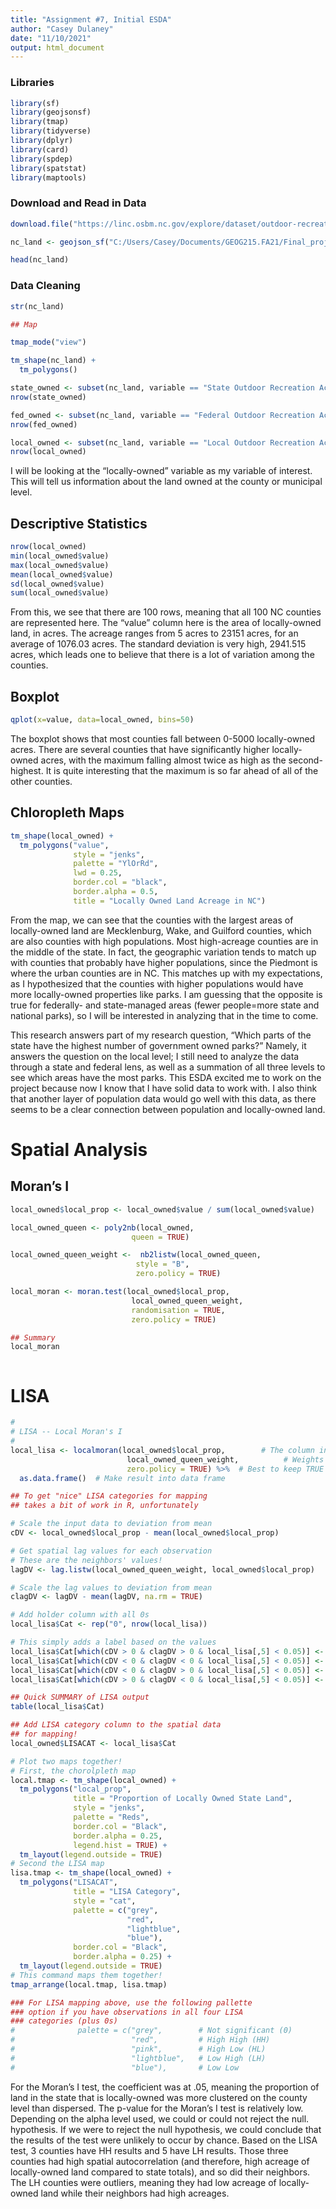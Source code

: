 ---
title: "Assignment #7, Initial ESDA"
author: "Casey Dulaney"
date: "11/10/2021"
output: html_document
---

### Libraries
```{r}
library(sf)
library(geojsonsf)  
library(tmap)
library(tidyverse)
library(dplyr)
library(card)
library(spdep)
library(spatstat)
library(maptools)
```



### Download and Read in Data


```{r}
download.file("https://linc.osbm.nc.gov/explore/dataset/outdoor-recreation-acreage/download/?format=geojson&timezone=America/New_York&lang=en", "C:/Users/Casey/Documents/GEOG215.FA21/Final_project/Data/sp/Land_Owned.zip")

nc_land <- geojson_sf("C:/Users/Casey/Documents/GEOG215.FA21/Final_project/Data/sp/CountyLandAcreage.zip")

head(nc_land)

```

### Data Cleaning

```{r}
str(nc_land)

## Map

tmap_mode("view")

tm_shape(nc_land) +
  tm_polygons()


```
```{r}
state_owned <- subset(nc_land, variable == "State Outdoor Recreation Acreage")
nrow(state_owned)

fed_owned <- subset(nc_land, variable == "Federal Outdoor Recreation Acreage")
nrow(fed_owned)

local_owned <- subset(nc_land, variable == "Local Outdoor Recreation Acreage")
nrow(local_owned)

```

I will be looking at the "locally-owned" variable as my variable of interest. This will tell us information about the land owned at the county or municipal level. 


## Descriptive Statistics

```{r}
nrow(local_owned)
min(local_owned$value)
max(local_owned$value)
mean(local_owned$value)
sd(local_owned$value)
sum(local_owned$value)
```

From this, we see that there are 100 rows, meaning that all 100 NC counties are represented here. The "value" column here is the area of locally-owned land, in acres. The acreage ranges from 5 acres to 23151 acres, for an average of 1076.03 acres. The standard deviation is very high, 2941.515 acres, which leads one to believe that there is a lot of variation among the counties.


## Boxplot
```{r}
qplot(x=value, data=local_owned, bins=50)
```

The boxplot shows that most counties fall between 0-5000 locally-owned acres. There are several counties that have significantly higher locally-owned acres, with the maximum falling almost twice as high as the second-highest. It is quite interesting that the maximum is so far ahead of all of the other counties. 


## Chloropleth Maps

```{r}

tm_shape(local_owned) + 
  tm_polygons("value", 
              style = "jenks", 
              palette = "YlOrRd",
              lwd = 0.25,
              border.col = "black",
              border.alpha = 0.5,
              title = "Locally Owned Land Acreage in NC")
```

From the map, we can see that the counties with the largest areas of locally-owned land are Mecklenburg, Wake, and Guilford counties, which are also counties with high populations. Most high-acreage counties are in the middle of the state. In fact, the geographic variation tends to match up with counties that probably have higher populations, since the Piedmont is where the urban counties are in NC. This matches up with my expectations, as I hypothesized that the counties with higher populations would have more locally-owned properties like parks. I am guessing that the opposite is true for federally- and state-managed areas (fewer people=more state and national parks), so I will be interested in analyzing that in the time to come. 


This research answers part of my research question, "Which parts of the state have the highest number of government owned parks?" Namely, it answers the question on the local level; I still need to analyze the data through a state and federal lens, as well as a summation of all three levels to see which areas have the most parks. This ESDA excited me to work on the project because now I know that I have solid data to work with. I also think that another layer of population data would go well with this data, as there seems to be a clear connection between population and locally-owned land. 



# Spatial Analysis

## Moran's I

```{r}
local_owned$local_prop <- local_owned$value / sum(local_owned$value)

local_owned_queen <- poly2nb(local_owned, 
                           queen = TRUE)

local_owned_queen_weight <-  nb2listw(local_owned_queen, 
                            style = "B",         
                            zero.policy = TRUE)  

local_moran <- moran.test(local_owned$local_prop,
                           local_owned_queen_weight,         
                           randomisation = TRUE,   
                           zero.policy = TRUE)  

## Summary
local_moran



```


# LISA
```{r lisa, message = FALSE, warning = FALSE}

#
# LISA -- Local Moran's I
#
local_lisa <- localmoran(local_owned$local_prop,        # The column in your sp data 
                          local_owned_queen_weight,          # Weights object
                          zero.policy = TRUE) %>%  # Best to keep TRUE for LISA
  as.data.frame()  # Make result into data frame

## To get "nice" LISA categories for mapping
## takes a bit of work in R, unfortunately

# Scale the input data to deviation from mean
cDV <- local_owned$local_prop - mean(local_owned$local_prop) 

# Get spatial lag values for each observation
# These are the neighbors' values!
lagDV <- lag.listw(local_owned_queen_weight, local_owned$local_prop)

# Scale the lag values to deviation from mean
clagDV <- lagDV - mean(lagDV, na.rm = TRUE)

# Add holder column with all 0s
local_lisa$Cat <- rep("0", nrow(local_lisa))

# This simply adds a label based on the values
local_lisa$Cat[which(cDV > 0 & clagDV > 0 & local_lisa[,5] < 0.05)] <- "HH" 
local_lisa$Cat[which(cDV < 0 & clagDV < 0 & local_lisa[,5] < 0.05)] <- "LL"      
local_lisa$Cat[which(cDV < 0 & clagDV > 0 & local_lisa[,5] < 0.05)] <- "LH"
local_lisa$Cat[which(cDV > 0 & clagDV < 0 & local_lisa[,5] < 0.05)] <- "HL"

## Quick SUMMARY of LISA output
table(local_lisa$Cat)

## Add LISA category column to the spatial data
## for mapping!
local_owned$LISACAT <- local_lisa$Cat

# Plot two maps together!
# First, the chorolpleth map
local.tmap <- tm_shape(local_owned) + 
  tm_polygons("local_prop",
              title = "Proportion of Locally Owned State Land",
              style = "jenks",
              palette = "Reds",
              border.col = "Black",
              border.alpha = 0.25,
              legend.hist = TRUE) +
  tm_layout(legend.outside = TRUE)
# Second the LISA map
lisa.tmap <- tm_shape(local_owned) + 
  tm_polygons("LISACAT", 
              title = "LISA Category",
              style = "cat", 
              palette = c("grey", 
                          "red",
                          "lightblue",
                          "blue"), 
              border.col = "Black", 
              border.alpha = 0.25) +
  tm_layout(legend.outside = TRUE)
# This command maps them together!
tmap_arrange(local.tmap, lisa.tmap)  

### For LISA mapping above, use the following pallette
### option if you have observations in all four LISA
### categories (plus 0s)
#              palette = c("grey",        # Not significant (0)
#                          "red",         # High High (HH)
#                          "pink",        # High Low (HL)
#                          "lightblue",   # Low High (LH)
#                          "blue"),       # Low Low

```

For the Moran's I test, the coefficient was at .05, meaning the proportion of land in the state that is locally-owned was more clustered on the county level than dispersed. The p-value for the Moran's I test is relatively low. Depending on the alpha level used, we could or could not reject the null. hypothesis. If we were to reject the null hypothesis, we could conclude that the results of the test were unlikely to occur by chance. Based on the LISA test, 3 counties have HH results and 5 have LH results. Those three counties had high spatial autocorrelation (and therefore, high acreage of locally-owned land compared to state totals), and so did their neighbors. The LH counties were outliers, meaning they had low acreage of locally-owned land while their neighbors had high acreages. 